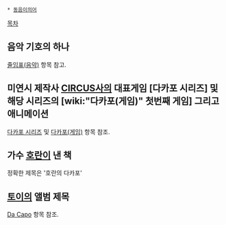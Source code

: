  * [[동음이의어]]
[[목차]]
== 음악 기호의 하나 ==
[[줄임표(음악)]] 항목 참고.

== 미연시 제작사 [[CIRCUS]]사의 대표게임 [다카포 시리즈] 및 해당 시리즈의 [wiki:"다카포(게임)" 첫번째 게임] 그리고 애니메이션 ==
[[다카포 시리즈]] 및 [[다카포(게임)]] 항목 참조.

== 가수 [[호란]]이 낸 책 ==
정확한 제목은 '호란의 다카포'

== [[토이]]의 앨범 제목 ==
[[Da Capo]] 항목 참조.
